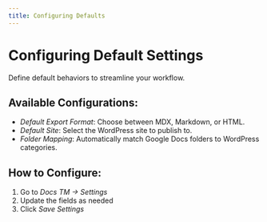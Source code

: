 ```yaml
---
title: Configuring Defaults
---
```


# Configuring Default Settings

Define default behaviors to streamline your workflow.

## Available Configurations:
- *Default Export Format*: Choose between MDX, Markdown, or HTML.
- *Default Site*: Select the WordPress site to publish to.
- *Folder Mapping*: Automatically match Google Docs folders to WordPress categories.

## How to Configure:
1. Go to *Docs TM → Settings*
2. Update the fields as needed
3. Click *Save Settings*